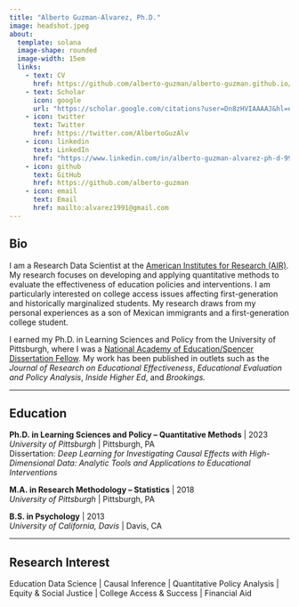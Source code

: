 ```yaml
---
title: "Alberto Guzman-Alvarez, Ph.D."
image: headshot.jpeg
about:
  template: solana
  image-shape: rounded
  image-width: 15em
  links:
    - text: CV
      href: https://github.com/alberto-guzman/alberto-guzman.github.io/blob/master/Alberto%20Guzman-Alvarez%20CV%200323.pdf
    - text: Scholar
      icon: google
      url: "https://scholar.google.com/citations?user=Dn8zHVIAAAAJ&hl=en"
    - icon: twitter
      text: Twitter
      href: https://twitter.com/AlbertoGuzAlv
    - icon: linkedin
      text: LinkedIn
      href: "https://www.linkedin.com/in/alberto-guzman-alvarez-ph-d-99239a5a/"
    - icon: github
      text: GitHub
      href: https://github.com/alberto-guzman
    - icon: email
      text: Email
      href: mailto:alvarez1991@gmail.com
---
```


::: {.column-page}

## Bio

I am a Research Data Scientist at the [American Institutes for Research (AIR)](https://www.air.org/). My research focuses on developing and applying quantitative methods to evaluate the effectiveness of education policies and interventions. I am particularly interested on college access issues affecting first-generation and historically marginalized students. My research draws from my personal experiences as a son of Mexican immigrants and a first-generation college student.

I earned my Ph.D. in Learning Sciences and Policy from the University of Pittsburgh, where I was a [National Academy of Education/Spencer Dissertation Fellow](https://naeducation.org/2021-naed-spencer-dissertation-fellows/). My work has been published in outlets such as the *Journal of Research on Educational Effectiveness*, *Educational Evaluation and Policy Analysis*, *Inside Higher Ed*, and *Brookings.*

:::{#hero-heading}

***

## Education

<p></p>

**Ph.D. in Learning Sciences and Policy -- Quantitative Methods** | 2023 \
*University of Pittsburgh* | Pittsburgh, PA \
Dissertation: *Deep Learning for Investigating Causal Effects with High-Dimensional Data: Analytic Tools and Applications to Educational Interventions*

**M.A. in Research Methodology -- Statistics** | 2018 \
*University of Pittsburgh* | Pittsburgh, PA \

**B.S. in Psychology** | 2013 \
*University of California, Davis* | Davis, CA


<p></p>

:::

***


## Research Interest

Education Data Science | Causal Inference | Quantitative Policy Analysis | Equity & Social Justice | College Access & Success | Financial Aid

:::
